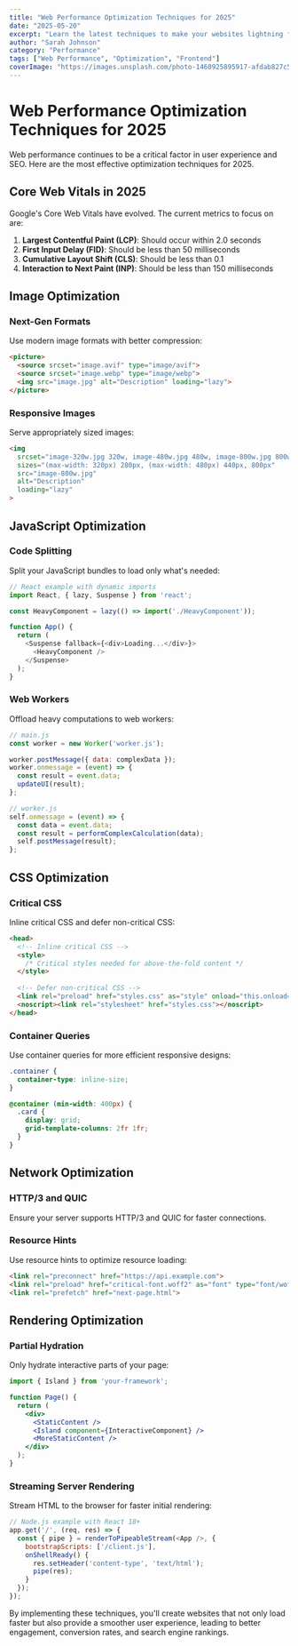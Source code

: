 ```yaml
---
title: "Web Performance Optimization Techniques for 2025"
date: "2025-05-20"
excerpt: "Learn the latest techniques to make your websites lightning fast in 2025."
author: "Sarah Johnson"
category: "Performance"
tags: ["Web Performance", "Optimization", "Frontend"]
coverImage: "https://images.unsplash.com/photo-1460925895917-afdab827c52f"
---
```


# Web Performance Optimization Techniques for 2025

Web performance continues to be a critical factor in user experience and SEO. Here are the most effective optimization techniques for 2025.

## Core Web Vitals in 2025

Google's Core Web Vitals have evolved. The current metrics to focus on are:

1. **Largest Contentful Paint (LCP)**: Should occur within 2.0 seconds
2. **First Input Delay (FID)**: Should be less than 50 milliseconds
3. **Cumulative Layout Shift (CLS)**: Should be less than 0.1
4. **Interaction to Next Paint (INP)**: Should be less than 150 milliseconds

## Image Optimization

### Next-Gen Formats

Use modern image formats with better compression:

```html
<picture>
  <source srcset="image.avif" type="image/avif">
  <source srcset="image.webp" type="image/webp">
  <img src="image.jpg" alt="Description" loading="lazy">
</picture>
```

### Responsive Images

Serve appropriately sized images:

```html
<img 
  srcset="image-320w.jpg 320w, image-480w.jpg 480w, image-800w.jpg 800w" 
  sizes="(max-width: 320px) 280px, (max-width: 480px) 440px, 800px" 
  src="image-800w.jpg" 
  alt="Description"
  loading="lazy"
>
```

## JavaScript Optimization

### Code Splitting

Split your JavaScript bundles to load only what's needed:

```javascript
// React example with dynamic imports
import React, { lazy, Suspense } from 'react';

const HeavyComponent = lazy(() => import('./HeavyComponent'));

function App() {
  return (
    <Suspense fallback={<div>Loading...</div>}>
      <HeavyComponent />
    </Suspense>
  );
}
```

### Web Workers

Offload heavy computations to web workers:

```javascript
// main.js
const worker = new Worker('worker.js');

worker.postMessage({ data: complexData });
worker.onmessage = (event) => {
  const result = event.data;
  updateUI(result);
};

// worker.js
self.onmessage = (event) => {
  const data = event.data;
  const result = performComplexCalculation(data);
  self.postMessage(result);
};
```

## CSS Optimization

### Critical CSS

Inline critical CSS and defer non-critical CSS:

```html
<head>
  <!-- Inline critical CSS -->
  <style>
    /* Critical styles needed for above-the-fold content */
  </style>
  
  <!-- Defer non-critical CSS -->
  <link rel="preload" href="styles.css" as="style" onload="this.onload=null;this.rel='stylesheet'">
  <noscript><link rel="stylesheet" href="styles.css"></noscript>
</head>
```

### Container Queries

Use container queries for more efficient responsive designs:

```css
.container {
  container-type: inline-size;
}

@container (min-width: 400px) {
  .card {
    display: grid;
    grid-template-columns: 2fr 1fr;
  }
}
```

## Network Optimization

### HTTP/3 and QUIC

Ensure your server supports HTTP/3 and QUIC for faster connections.

### Resource Hints

Use resource hints to optimize resource loading:

```html
<link rel="preconnect" href="https://api.example.com">
<link rel="preload" href="critical-font.woff2" as="font" type="font/woff2" crossorigin>
<link rel="prefetch" href="next-page.html">
```

## Rendering Optimization

### Partial Hydration

Only hydrate interactive parts of your page:

```jsx
import { Island } from 'your-framework';

function Page() {
  return (
    <div>
      <StaticContent />
      <Island component={InteractiveComponent} />
      <MoreStaticContent />
    </div>
  );
}
```

### Streaming Server Rendering

Stream HTML to the browser for faster initial rendering:

```javascript
// Node.js example with React 18+
app.get('/', (req, res) => {
  const { pipe } = renderToPipeableStream(<App />, {
    bootstrapScripts: ['/client.js'],
    onShellReady() {
      res.setHeader('content-type', 'text/html');
      pipe(res);
    }
  });
});
```

By implementing these techniques, you'll create websites that not only load faster but also provide a smoother user experience, leading to better engagement, conversion rates, and search engine rankings.
